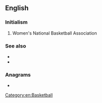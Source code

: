 ==English==
{{wikipedia|Women's National Basketball Association}}

===Initialism===
{{rfc-header|Initialism}}
{{head|en|initialism}}

# Women's National Basketball Association

===See also===
* {{l|en|FIBA}}
* {{l|en|NBA}}

===Anagrams===
* {{anagrams|en|a=abnw|bawn}}

[[Category:en:Basketball]]